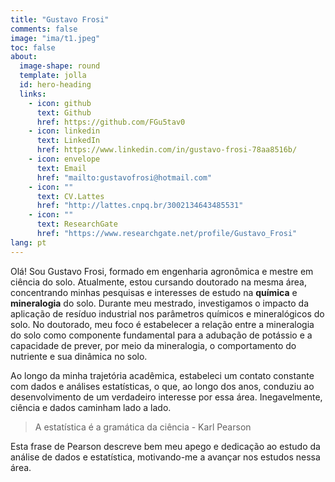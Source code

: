 ```yaml
---
title: "Gustavo Frosi"
comments: false
image: "ima/t1.jpeg"
toc: false
about: 
  image-shape: round
  template: jolla
  id: hero-heading
  links: 
    - icon: github
      text: Github
      href: https://github.com/FGu5tav0
    - icon: linkedin
      text: LinkedIn
      href: https://www.linkedin.com/in/gustavo-frosi-78aa8516b/
    - icon: envelope
      text: Email
      href: "mailto:gustavofrosi@hotmail.com" 
    - icon: ""
      text: CV.Lattes
      href: "http://lattes.cnpq.br/3002134643485531"
    - icon: ""
      text: ResearchGate
      href: "https://www.researchgate.net/profile/Gustavo_Frosi"
lang: pt
---
```


::: {#hero-heading}
:::

Olá! Sou Gustavo Frosi, formado em engenharia agronômica e mestre em ciência do solo. Atualmente, estou cursando doutorado na mesma área, concentrando minhas pesquisas e interesses de estudo na **química** e **mineralogia** do solo. Durante meu mestrado, investigamos o impacto da aplicação de resíduo industrial nos parâmetros químicos e mineralógicos do solo. No doutorado, meu foco é estabelecer a relação entre a mineralogia do solo como componente fundamental para a adubação de potássio e a capacidade de prever, por meio da mineralogia, o comportamento do nutriente e sua dinâmica no solo.

Ao longo da minha trajetória acadêmica, estabeleci um contato constante com dados e análises estatísticas, o que, ao longo dos anos, conduziu ao desenvolvimento de um verdadeiro interesse por essa área. Inegavelmente, ciência e dados caminham lado a lado.

> A estatística é a gramática da ciência - Karl Pearson

Esta frase de Pearson descreve bem meu apego e dedicação ao estudo da análise de dados e estatística, motivando-me a avançar nos estudos nessa área.


